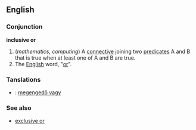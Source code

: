 ==English==
===Conjunction===
'''inclusive or'''

#(''mathematics, computing'') A [[connective]] joining two [[predicate]]s A and B that is true when at least one of A and B are true.
#The [[English]] word, "[[or]]".

===Tanslations===
*{{hu}}: [[megengedő vagy]]

===See also===
*[[exclusive or]]